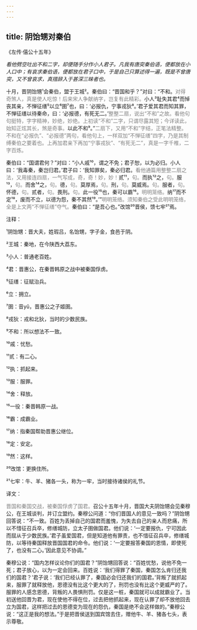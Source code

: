 ```yaml
---
---
---
```

title: 阴饴甥对秦伯
---




《左传·僖公十五年》





*看他劈空吐出不和二字，却便随手分作小人君子。凡我有唐突秦伯语，便都放在小人口中；有哀求秦伯语，便都放在君子口中，于是自己只算述得一遍，既是不曾唐突，又不曾哀求，真措辞入于甚深三昧者也。*





十月，晋阴饴甥¹会秦伯，盟于王城²。秦伯曰：“晋国和乎？”对曰：“不和。<font color=gray font-size=0.8rem>对得奇煞人，真是使人吃惊！后来宋人争献纳字，岂复有此精彩。</font>小人³耻失其君⁴而悼丧其亲，不惮征缮⁵以立⁶圉⁷也，曰：‘必报仇，宁事戎狄⁸。’君子爱其君而知其罪，不惮征缮以待秦命，曰：‘必报德，有死无二。’<font color=gray font-size=0.8rem>整整二扇，说出“不和”之故。看他句句挺特，字字精神，妙绝，妙绝。上初读“不和”二字，只谓尽露其短；今详读此，始知正炫其长，煞是奇事。</font>以此不和⁹。”<font color=gray font-size=0.8rem>二扇下，又用“不和”字结，正笔法精整。不和在“必报仇”、“必报德”两句，看他句上，一样双加“不惮征缮”四字，乃是其制缚秦伯之要着也。上再加君亲下再加“宁事戎狄”、“有死无二”，真是一字千椎，二字百炼。</font>

秦伯曰：“国谓君何？”对曰：“小人戚¹⁰，谓之不免；君子恕，以为必归。小人曰：‘我毒秦，秦岂归君。’君子曰：‘我知罪矣，秦必归君。<font color=gray font-size=0.8rem>看他通篇用整整二扇之法，又用接连四扇，一气写成，奇，奇！妙，妙！</font>贰¹¹，<font color=gray font-size=0.8rem>句。</font>而执¹²之，<font color=gray font-size=0.8rem>句。</font>服¹³，<font color=gray font-size=0.8rem>句。</font>而舍¹⁴之，<font color=gray font-size=0.8rem>句。</font>德，<font color=gray font-size=0.8rem>句。</font>莫厚焉，<font color=gray font-size=0.8rem>句。</font>刑，<font color=gray font-size=0.8rem>句。</font>莫威焉。<font color=gray font-size=0.8rem>句。</font>服者，<font color=gray font-size=0.8rem>句。</font>怀德，<font color=gray font-size=0.8rem>句。</font>贰者，<font color=gray font-size=0.8rem>句。</font>畏刑。<font color=gray font-size=0.8rem>句。</font>此一役¹⁵也，秦可以霸¹⁶。<font color=gray font-size=0.8rem>明明笼络。</font>纳¹⁷而不定¹⁸，废而不立，以德为怨，秦不其然¹⁹。’”<font color=gray font-size=0.8rem>明明笼络。须知秦伯之受此明明笼络，全是上文两“不惮征缮”夺气。</font>秦伯曰：“是吾心也。”改馆²⁰晋侯，馈七牢²¹焉。

注释：

¹阴饴甥：晋大夫，姓瑕吕，名饴甥，字子金，食邑于阴。

²王城：秦地，在今陕西大荔东。

³小人：普通老百姓。

⁴君：晋惠公，在秦晋韩原之战中被秦国俘虏。

⁵征缮：征赋治兵。

⁶立：拥立。

⁷圉：音yǔ，晋惠公之子姬圉。

⁸戎狄：戎和北狄，当时的少数民族。

⁹不和：所以想法不一致。

¹⁰戚：忧愁。

¹¹贰：有二心。

¹²执：抓起来。

¹³服：服罪。

¹⁴舍：释放。

¹⁵一役：秦晋韩原一战。

¹⁶霸：成霸业。

¹⁷纳：指秦国帮助晋惠公继位。

¹⁸定：安定。

¹⁹然：这样。

²⁰改馆：更换住所。

²¹七牢：牛、羊、猪各一头，称为一牢，当时接待诸侯的礼节。

译文：

<font color=gray font-size=0.8rem>晋国和秦国交战，被秦国俘虏了国君。</font>召公十五年十月，晋国大夫阴饴甥会见秦穆公，在王城谈判，并订立盟约。秦穆公问道：“你们晋国人的意见一致吗？”阴饴甥回答说：“不一致。百姓为丢掉自己的国君而羞愧，为失去自己的亲人而悲痛，所以不惜征召兵卒，修缮城防，立太子圉做国君。他们说：‘一定要报仇，宁可因此而屈从于少数民族。’君子虽爱国君，但是知道他有罪责，也不惜征召兵卒，修缮城防，以等待秦国释放晋国国君的命令。他们说：‘一定要报答秦国的恩情，即使死了，也没有二心。’因此意见不协调。”

秦穆公说：“国内怎样议论你们的国君？”阴饴甥回答说：“百姓忧愁，说他不免一死；君子放心，以为一定会回来。百姓说：‘我们得罪了秦国，秦国怎么肯归还我们的国君？’君子说：‘我们已经认罪了，秦国必会归还我们的国君。’背叛了就抓起来，服罪了就释放他，恩德没有比这个更大的了，刑罚也没有比这个更威严的了。服罪的人感念恩德，背叛的人畏惧刑罚。仅是这一桩，秦国就可以成就霸业了。当初送他回晋为君，现在使他不得在位，过去把他抓起来，现在认罪了却不放他回去立为国君，这样把过去的恩德变为现在的怨仇，秦国是绝不会这样做的。”秦穆公说：“这正是我的想法。”于是把晋侯送到国宾馆去住，赠他牛、羊、猪各七头，表示尊敬。